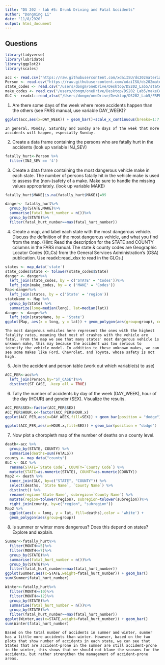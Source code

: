 ```yaml
---
title: "DS 202 - lab #5: Drunk Driving and Fatal Accidents"
author: "Dongming Li"
date: "11/8/2020"
output: html_document
---
```


## Questions
```r
library(tidyverse)
library(lubridate) 
library(ggplot2)
library(scales)

acc <- read.csv("https://raw.githubusercontent.com/xdaiISU/ds202materials/master/hwlabs/fars2017/accident.csv", stringsAsFactors = FALSE)
Person <- read.csv("https://raw.githubusercontent.com/xdaiISU/ds202materials/master/hwlabs/fars2017/person.csv", stringsAsFactors = FALSE)
state_codes <- read.csv("/users/dongm/oneDrive/Desktop/DS202_Lab5/stateCodes.csv")
make_codes <- read.csv("/users/dongm/oneDrive/Desktop/DS202_Lab5/makeCodes.csv")
GLC <- readxl::read_xlsx("/Users/dongm/oneDrive/Desktop/DS202_Lab5/FRPP_GLC_-_United_StatesSep292020.xlsx")
```

1. Are there some days of the week where more accidents happen than the others (see FARS manual, use variable DAY_WEEK)?
```r
ggplot(acc,aes(x=DAY_WEEK)) + geom_bar()+scale_x_continuous(breaks=1:7,labels=c("Mon","Tue","Wed","Thu","Fri","Sat","Sun"))
```
    
    In general, Monday, Saturday and Sunday are days of the week that more accidents will happen, especially Sunday.
    
2. Create a data frame containing the persons who are fatally hurt in the accidents (look up variable INJ_SEV)
```r
fatally_hurt<-Person %>%
  filter(INJ_SEV == '4')
```

3. Create a data frame containing the most dangerous vehicle make in each state. The number of persons fatally hit in the vehicle make is used to assess the (non-)safety of a make. Make sure to handle the missing values appropriately. (look up variable MAKE)
```r
fatally_hurt$MAKE[is.na(fatally_hurt$MAKE)]=99

danger<- fatally_hurt%>%
  group_by(STATE,MAKE)%>%
  summarise(fatal_hurt_number = n())%>%
  group_by(STATE)%>%
  filter(fatal_hurt_number==max(fatal_hurt_number))
```

4. Create a map, and label each state with the most dangerous vehicle. Discuss the definition of the most dangerous vehicle, and what you find from the map. (Hint: Read the description for the STATE and COUNTY columns in the FARS manual. The state & county codes are Geographic Locator Codes (GLCs) from the General Services Administration’s (GSA) publication. Use readxl::read_xlsx to read in the GLCs.)
```r
states <- map_data('state')
state_codes$State <- tolower(state_codes$State)
danger <- danger%>%
  left_join(state_codes, by = c('STATE' = 'Codes'))%>%
  left_join(make_codes, by = c ('MAKE' = 'Codes'))
Map<-danger%>%
  left_join(states, by = c('State' = 'region'))
stateName <- Map %>% 
  group_by(State) %>% 
  summarize(long=median(long), lat=median(lat))
danger <- danger%>%
  left_join(stateName, by = 'State')
ggplot(Map, aes(x = long, y = lat)) + geom_polygon(aes(group=group), color = 'white') + geom_text(aes(label = Make), color = 'red', data = danger,check_overlap = TRUE)

```

    The most dangerous vehicles here represent the ones with the highest fatality rates, meaning that most of crashes with the vehicle are fatal. From the map we see that many states' most dangerous vehicle is unknown make, this may because the accident was too serious to identify the vehicle model. In addition to these unknown makes, we can see some makes like Ford, Chevrolet, and Toyota, whose safety is not high.

5. Join the accident and person table (work out which variable(s) to use)
```r
ACC_PER<-acc%>%
  left_join(Person,by="ST_CASE")%>%
  distinct(ST_CASE, .keep_all = TRUE)
```

6. Tally the number of accidents by day of the week (DAY_WEEK), hour of the day (HOUR) and gender (SEX). Visualize the results.
```r
ACC_PER$SEX<-factor(ACC_PER$SEX)
ACC_PER$HOUR.x<-factor(ACC_PER$HOUR.x)
ggplot(ACC_PER,aes(x=DAY_WEEK,fill=SEX)) + geom_bar(position = "dodge")+scale_x_continuous(breaks=1:7,labels=c("Mon","Tue","Wed","Thu","Fri","Sat","Sun"))

ggplot(ACC_PER,aes(x=HOUR.x,fill=SEX)) + geom_bar(position = "dodge")
```

7. Now plot a choropleth map of the number of deaths on a county level.
```r
death<-acc %>% 
  group_by(STATE, COUNTY) %>% 
  summarise(deaths=sum(FATALS))
county <- map_data("county")
GLC <- GLC %>% 
  rename(STATE=`State Code`, COUNTY=`County Code`) %>% 
  mutate(STATE=as.numeric(STATE), COUNTY=as.numeric(COUNTY))
Map2 <- death %>% 
  inner_join(GLC, by=c("STATE", "COUNTY")) %>% 
  select(deaths, `State Name`, `County Name`) %>% 
  distinct() %>%
  rename(region=`State Name`, subregion=`County Name`) %>% 
  mutate(region=tolower(region), subregion=tolower(subregion))%>% 
  right_join(county, by=c("region", "subregion"))
Map2 %>% 
  ggplot(aes(x = long, y = lat, fill=deaths),color = 'white') +
  geom_polygon(aes(group=group))
```

8. Is summer or winter more dangerous? Does this depend on states? Explore and explain.
```r
Summer<-fatally_hurt%>%
  filter(MONTH>=5)%>%
  filter(MONTH<=7)%>%
  group_by(STATE)%>%
  summarise(fatal_hurt_number = n())%>%
  group_by(STATE)%>%
  filter(fatal_hurt_number==max(fatal_hurt_number))
ggplot(Summer,aes(x=STATE,weight=fatal_hurt_number)) + geom_bar()
sum(Summer$fatal_hurt_number)

Winter<-fatally_hurt%>%
  filter(MONTH>=10)%>%
  filter(MONTH<=12)%>%
  group_by(STATE)%>%
  summarise(fatal_hurt_number = n())%>%
  group_by(STATE)%>%
  filter(fatal_hurt_number==max(fatal_hurt_number))
ggplot(Winter,aes(x=STATE,weight=fatal_hurt_number)) + geom_bar()
sum(Winter$fatal_hurt_number)
```

    Based on the total number of accidents in summer and winter, summer has a little more accidents than winter. However, based on the two plots that show number of accidents in each state, we can see that States that are accident-prone in the summer are still accident-prone in the winter, this shows that we should not blame the seasons for the accidents, but rather strengthen the management of accident-prone areas.


